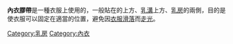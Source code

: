 {{unreferenced|time=2015-07-21T13:00:51+00:00}}
'''內衣膠帶'''是一種衣服上使用的{{le|雙面膠帶|double-sided adhesive tape}}，一般貼在{{le|無肩帶洋裝|strapless dress}}的上方、[[乳溝|乳溝]]上方、[[乳房|乳房]]的兩側，目的是使衣服可以固定在適當的位置，避免因[[衣服滑落|衣服滑落]]而[[走光_(行為)|走光]]。

{{女性內衣}}

{{DEFAULTSORT:Lingerie Tape}}
[[Category:乳房|Category:乳房]]
[[Category:內衣|Category:內衣]]

{{Clothes-stub}}
